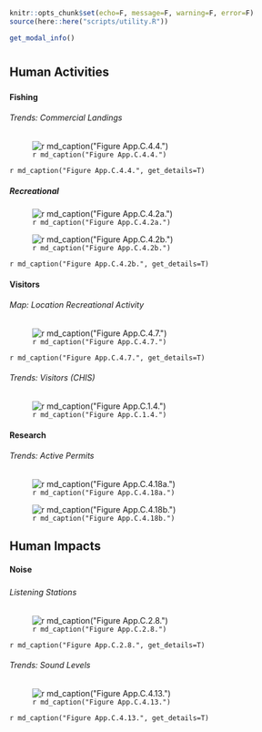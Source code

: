```r
knitr::opts_chunk$set(echo=F, message=F, warning=F, error=F)
source(here::here("scripts/utility.R"))
```
```r
get_modal_info()
```

# {.tabset}

## Human Activities

### {.tabset}

#### Fishing {.tabset}

###### Trends: Commercial Landings

![`r md_caption("Figure App.C.4.4.")`](../img/cinms_cr/App.C.4.4.Leeworthy_landings.jpg)

`r md_caption("Figure App.C.4.4.", get_details=T)`



##### Recreational 
![`r md_caption("Figure App.C.4.2a.")`](../img/cinms_cr/App.C.4.2a.CPFV_trips.jpg)

![`r md_caption("Figure App.C.4.2b.")`](../img/cinms_cr/App.C.4.2b.CPFV_landings.jpg)

`r md_caption("Figure App.C.4.2b.", get_details=T)`



#### Visitors {.tabset}
###### Map: Location Recreational Activity

![`r md_caption("Figure App.C.4.7.")`](../img/cinms_cr/App.C.4.7_chen_recreation.jpg)

`r md_caption("Figure App.C.4.7.", get_details=T)`

###### Trends: Visitors (CHIS)

![`r md_caption("Figure App.C.1.4.")`](../img/cinms_cr/App.C.1.4.Vistors_CINP.png)


#### Research
###### Trends: Active Permits

![`r md_caption("Figure App.C.4.18a.")`](../img/cinms_cr/App.C.4.18a.Projects_Permits.png) 

![`r md_caption("Figure App.C.4.18b.")`](../img/cinms_cr/App.C.4.18b.CDFW_Permits.png) 



## Human Impacts

#### Noise

##### {.tabset}

###### Listening Stations

![`r md_caption("Figure App.C.2.8.")`](../img/cinms_cr/App.C.2.8.jpg)

`r md_caption("Figure App.C.2.8.", get_details=T)`


###### Trends: Sound Levels

![`r md_caption("Figure App.C.4.13.")`](../img/cinms_cr/App.C.4.13.CINMS_Noise.jpg)

`r md_caption("Figure App.C.4.13.", get_details=T)`

